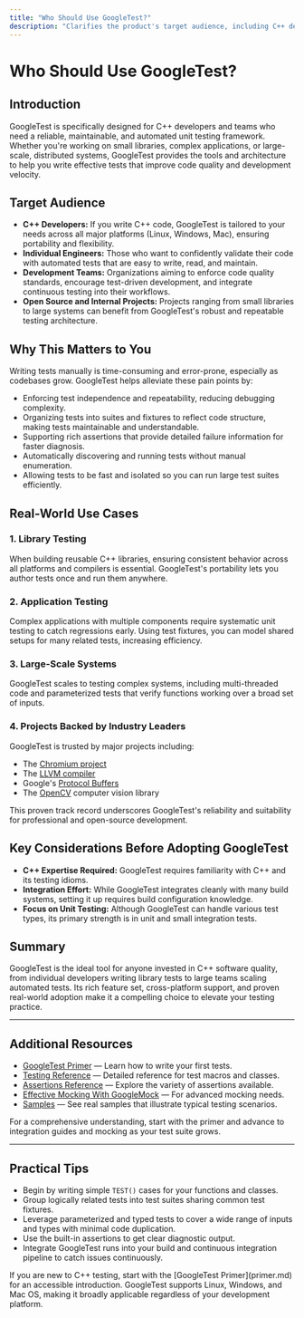 ```yaml
---
title: "Who Should Use GoogleTest?"
description: "Clarifies the product's target audience, including C++ developers and teams who want reliable, maintainable, and automated unit testing. Examines real-world use cases ranging from library and application testing to large-scale systems, with references to prominent projects using GoogleTest and GoogleMock."
---
```


# Who Should Use GoogleTest?

## Introduction

GoogleTest is specifically designed for C++ developers and teams who need a reliable, maintainable, and automated unit testing framework. Whether you're working on small libraries, complex applications, or large-scale, distributed systems, GoogleTest provides the tools and architecture to help you write effective tests that improve code quality and development velocity.

## Target Audience

- **C++ Developers:** If you write C++ code, GoogleTest is tailored to your needs across all major platforms (Linux, Windows, Mac), ensuring portability and flexibility.
- **Individual Engineers:** Those who want to confidently validate their code with automated tests that are easy to write, read, and maintain.
- **Development Teams:** Organizations aiming to enforce code quality standards, encourage test-driven development, and integrate continuous testing into their workflows.
- **Open Source and Internal Projects:** Projects ranging from small libraries to large systems can benefit from GoogleTest's robust and repeatable testing architecture.

## Why This Matters to You

Writing tests manually is time-consuming and error-prone, especially as codebases grow. GoogleTest helps alleviate these pain points by:

- Enforcing test independence and repeatability, reducing debugging complexity.
- Organizing tests into suites and fixtures to reflect code structure, making tests maintainable and understandable.
- Supporting rich assertions that provide detailed failure information for faster diagnosis.
- Automatically discovering and running tests without manual enumeration.
- Allowing tests to be fast and isolated so you can run large test suites efficiently.

## Real-World Use Cases

### 1. Library Testing

When building reusable C++ libraries, ensuring consistent behavior across all platforms and compilers is essential. GoogleTest's portability lets you author tests once and run them anywhere.

### 2. Application Testing

Complex applications with multiple components require systematic unit testing to catch regressions early. Using test fixtures, you can model shared setups for many related tests, increasing efficiency.

### 3. Large-Scale Systems

GoogleTest scales to testing complex systems, including multi-threaded code and parameterized tests that verify functions working over a broad set of inputs.

### 4. Projects Backed by Industry Leaders

GoogleTest is trusted by major projects including:

- The [Chromium project](https://www.chromium.org/)
- The [LLVM compiler](https://llvm.org/)
- Google's [Protocol Buffers](https://github.com/google/protobuf)
- The [OpenCV](https://opencv.org/) computer vision library

This proven track record underscores GoogleTest's reliability and suitability for professional and open-source development.

## Key Considerations Before Adopting GoogleTest

- **C++ Expertise Required:** GoogleTest requires familiarity with C++ and its testing idioms.
- **Integration Effort:** While GoogleTest integrates cleanly with many build systems, setting it up requires build configuration knowledge.
- **Focus on Unit Testing:** Although GoogleTest can handle various test types, its primary strength is in unit and small integration tests.

## Summary

GoogleTest is the ideal tool for anyone invested in C++ software quality, from individual developers writing library tests to large teams scaling automated tests. Its rich feature set, cross-platform support, and proven real-world adoption make it a compelling choice to elevate your testing practice.

---

## Additional Resources

- [GoogleTest Primer](primer.md) — Learn how to write your first tests.
- [Testing Reference](reference/testing.md) — Detailed reference for test macros and classes.
- [Assertions Reference](reference/assertions.md) — Explore the variety of assertions available.
- [Effective Mocking With GoogleMock](guides/advanced-features-and-patterns/effective-mocking) — For advanced mocking needs.
- [Samples](docs/samples.md) — See real samples that illustrate typical testing scenarios.

For a comprehensive understanding, start with the primer and advance to integration guides and mocking as your test suite grows.

---

## Practical Tips

- Begin by writing simple `TEST()` cases for your functions and classes.
- Group logically related tests into test suites sharing common test fixtures.
- Leverage parameterized and typed tests to cover a wide range of inputs and types with minimal code duplication.
- Use the built-in assertions to get clear diagnostic output.
- Integrate GoogleTest runs into your build and continuous integration pipeline to catch issues continuously.

<Tip>
If you are new to C++ testing, start with the [GoogleTest Primer](primer.md) for an accessible introduction.
</Tip>

<Note>
GoogleTest supports Linux, Windows, and Mac OS, making it broadly applicable regardless of your development platform.
</Note>